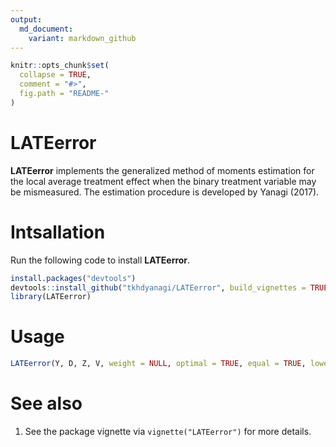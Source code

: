 ```yaml
---
output:
  md_document:
    variant: markdown_github
---
```


<!-- README.md is generated from README.Rmd. Please edit that file -->

```r
knitr::opts_chunk$set(
  collapse = TRUE,
  comment = "#>",
  fig.path = "README-"
)
```

# LATEerror

**LATEerror** implements the generalized method of moments estimation for the local average treatment effect when the binary treatment variable may be mismeasured.
The estimation procedure is developed by Yanagi (2017).


# Intsallation

Run the following code to install **LATEerror**.

```r
install.packages("devtools")
devtools::install_github("tkhdyanagi/LATEerror", build_vignettes = TRUE)
library(LATEerror)
```


# Usage


```r
LATEerror(Y, D, Z, V, weight = NULL, optimal = TRUE, equal = TRUE, lower = NULL, upper = NULL, control = NULL)
```


# See also

1. See the package vignette via `vignette("LATEerror")` for more details.
